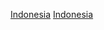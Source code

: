 {{Portal|印尼}}
{{CatRel|20世紀印尼}}
{{Commons category|Indonesia in the 21st century}}

[[Category:21世紀各國|Indonesia]]
[[Category:21世紀亞洲|Indonesia]]
